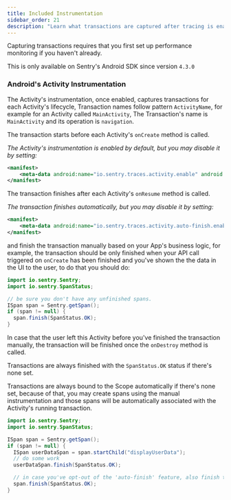 ```yaml
---
title: Included Instrumentation
sidebar_order: 21
description: "Learn what transactions are captured after tracing is enabled."
---
```


<Note>

Capturing transactions requires that you first <PlatformLink to="/performance/">set up performance monitoring</PlatformLink> if you haven't already.

</Note>

<Note>

This is only available on Sentry's Android SDK since version `4.3.0`

</Note>

### Android's Activity Instrumentation

The Activity's instrumentation, once enabled, captures transactions for each Activity's lifecycle, Transaction names follow pattern `ActivityName`, for example for an Activity called `MainActivity`, The Transaction's name is `MainActivity` and its operation is `navigation`.

The transaction starts before each Activity's `onCreate` method is called.

_The Activity's instrumentation is enabled by default, but you may disable it by setting:_

```xml {filename:AndroidManifest.xml}
<manifest>
    <meta-data android:name="io.sentry.traces.activity.enable" android:value="false" />
</manifest>
```

The transaction finishes after each Activity's `onResume` method is called.

_The transaction finishes automatically, but you may disable it by setting:_

```xml {filename:AndroidManifest.xml}
<manifest>
    <meta-data android:name="io.sentry.traces.activity.auto-finish.enable" android:value="false" />
</manifest>
```

and finish the transaction manually based on your App's business logic, for example, the transaction should be only finished when your API call triggered on `onCreate` has been finished and you've shown the the data in the UI to the user, to do that you should do:

```java
import io.sentry.Sentry;
import io.sentry.SpanStatus;

// be sure you don't have any unfinished spans.
ISpan span = Sentry.getSpan();
if (span != null) {
  span.finish(SpanStatus.OK);
}
```

In case that the user left this Activity before you've finished the transaction manually, the transaction will be finished once the `onDestroy` method is called.

Transactions are always finished with the `SpanStatus.OK` status if there's none set.

Transactions are always bound to the Scope automatically if there's none set, because of that, you may create spans using the manual instrumentation and those spans will be automatically associated with the Activity's running transaction.

```java
import io.sentry.Sentry;
import io.sentry.SpanStatus;

ISpan span = Sentry.getSpan();
if (span != null) {
  ISpan userDataSpan = span.startChild("displayUserData");
  // do some work
  userDataSpan.finish(SpanStatus.OK);

  // in case you've opt-out of the 'auto-finish' feature, also finish the transaction.
  span.finish(SpanStatus.OK);
}
```

